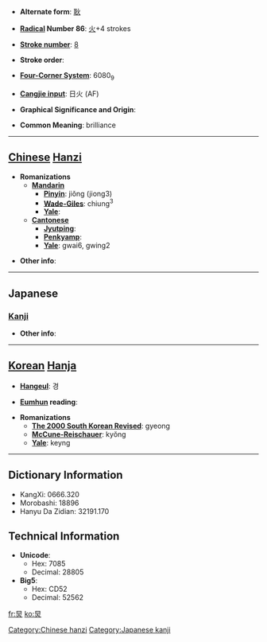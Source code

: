 * '''Alternate form''': [[耿]]

* '''[[Wiktionary:Chinese radical index| Radical]] Number 86''': [[Wiktionary:Chinese radical index 火|火]]+4 strokes

* '''[[Wiktionary:Chinese total strokes index|Stroke number]]''': [[Wiktionary:Chinese total strokes index 8|8]]

* '''Stroke order''': 

* '''[[Wiktionary:Chinese four corner index|Four-Corner System]]''': 6080<sub>9</sub>

* '''[[Wiktionary:Chinese Cangjie index|Cangjie input]]''': 日火 (AF)

* '''Graphical Significance and Origin''': 

* '''Common Meaning''': brilliance

----

== [[Chinese]] [[Hanzi]] ==

* '''Romanizations'''
** '''[[Mandarin]]'''
*** '''[[Pinyin]]''': jiǒng (jiong3)
*** '''[[Wade-Giles]]''': chiung<sup>3</sup>
*** '''[[Yale]]''': 
** '''[[Cantonese]]'''
*** '''[[Jyutping]]''':
*** '''[[Penkyamp]]''': 
*** '''[[Yale]]''': gwai6, gwing2

* '''Other info''': 

----

==Japanese==
===[[Kanji]]===
{{kanji|on readings=[[けい]] (kei), [[きょう]] (kyō), [[えい]] (ei), [[よう]] (yō)
|kun readings=[[あらわれる]] (arawareru)
}}

* '''Other info''':  

----

== [[Korean]] [[Hanja]] ==

* '''[[Hangeul]]''': 경

* '''[[Eumhun]] reading''': 

* '''Romanizations'''
** '''[[The 2000 South Korean Revised Romanization|The 2000 South Korean Revised]]''': gyeong
** '''[[McCune-Reischauer]]''': kyŏng
** '''[[Yale]]''': keyng

----

== Dictionary Information ==

* KangXi: 0666.320
* Morobashi: 18896
* Hanyu Da Zidian: 32191.170

== Technical Information ==

* '''Unicode''':
** Hex: 7085
** Decimal: 28805
* '''Big5''':
** Hex: CD52
** Decimal: 52562

[[Category:Chinese hanzi]]
[[Category:Japanese kanji]]

[[fr:炅]]
[[ko:炅]]